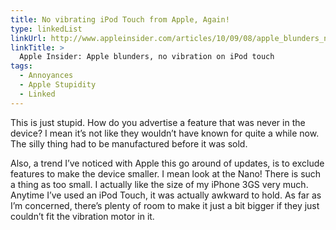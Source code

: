 ```yaml
---
title: No vibrating iPod Touch from Apple, Again!
type: linkedList
linkUrl: http://www.appleinsider.com/articles/10/09/08/apple_blunders_no_vibration_on_ipod_touch.html
linkTitle: >
  Apple Insider: Apple blunders, no vibration on iPod touch
tags:
  - Annoyances
  - Apple Stupidity
  - Linked
---
```


This is just stupid. How do you advertise a feature that was never in the device? I mean it’s not like they wouldn’t have known for quite a while now. The silly thing had to be manufactured before it was sold.

Also, a trend I’ve noticed with Apple this go around of updates, is to exclude features to make the device smaller. I mean look at the Nano! There is such a thing as too small. I actually like the size of my iPhone 3GS very much. Anytime I’ve used an iPod Touch, it was actually awkward to hold. As far as I’m concerned, there’s plenty of room to make it just a bit bigger if they just couldn’t fit the vibration motor in it.
